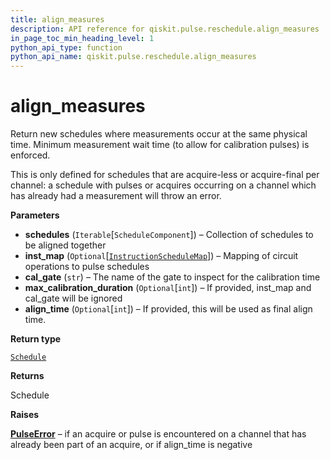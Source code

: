 ```yaml
---
title: align_measures
description: API reference for qiskit.pulse.reschedule.align_measures
in_page_toc_min_heading_level: 1
python_api_type: function
python_api_name: qiskit.pulse.reschedule.align_measures
---
```


# align\_measures

<Function id="qiskit.pulse.reschedule.align_measures" name="align_measures" isDedicatedPage={true} github="https://github.com/qiskit/qiskit/tree/stable/0.14/qiskit/pulse/reschedule.py" signature="align_measures(schedules, inst_map=None, cal_gate='u3', max_calibration_duration=None, align_time=None)">
  Return new schedules where measurements occur at the same physical time. Minimum measurement wait time (to allow for calibration pulses) is enforced.

  This is only defined for schedules that are acquire-less or acquire-final per channel: a schedule with pulses or acquires occurring on a channel which has already had a measurement will throw an error.

  **Parameters**

  *   **schedules** (`Iterable`\[`ScheduleComponent`]) – Collection of schedules to be aligned together
  *   **inst\_map** (`Optional`\[[`InstructionScheduleMap`](qiskit.pulse.InstructionScheduleMap "qiskit.pulse.instruction_schedule_map.InstructionScheduleMap")]) – Mapping of circuit operations to pulse schedules
  *   **cal\_gate** (`str`) – The name of the gate to inspect for the calibration time
  *   **max\_calibration\_duration** (`Optional`\[`int`]) – If provided, inst\_map and cal\_gate will be ignored
  *   **align\_time** (`Optional`\[`int`]) – If provided, this will be used as final align time.

  **Return type**

  [`Schedule`](qiskit.pulse.Schedule "qiskit.pulse.schedule.Schedule")

  **Returns**

  Schedule

  **Raises**

  [**PulseError**](qiskit.pulse.PulseError "qiskit.pulse.PulseError") – if an acquire or pulse is encountered on a channel that has already been part of an acquire, or if align\_time is negative
</Function>

